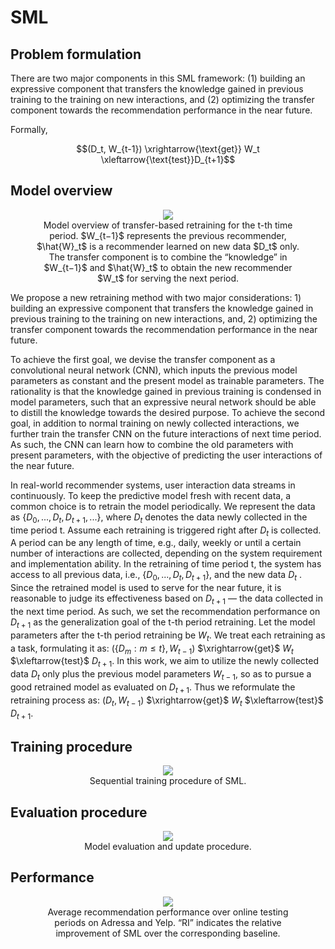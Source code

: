 # SML

## Problem formulation

There are two major components in this SML framework: (1) building an expressive component that transfers the knowledge gained in previous training to the training on new interactions, and (2) optimizing the transfer component towards the recommendation performance in the near future.

Formally, 

$$(D_t, W_{t-1}) \xrightarrow{\text{get}} W_t \xleftarrow{\text{test}}D_{t+1}$$

## Model overview

<p><center><figure><img src='https://github.com/recohut/incremental-learning/raw/a6fdcde2e8af7ebfd9f5efd278c487e0e9560cb3/docs/_images/L753817_1.png'/><figcaption>Model overview of transfer-based retraining for the t-th time period. $W_{t−1}$ represents the previous recommender, $\hat{W}_t$ is a recommender learned on new data $D_t$ only. The transfer component is to combine the “knowledge” in $W_{t−1}$ and $\hat{W}_t$ to obtain the new recommender $W_t$ for serving the next period.</figcaption></figure></center></p>

We propose a new retraining method with two major considerations: 1) building an expressive component that transfers the knowledge gained in previous training to the training on new interactions, and, 2) optimizing the transfer component towards the recommendation performance in the near future.

To achieve the first goal, we devise the transfer component as a convolutional neural network (CNN), which inputs the previous model parameters as constant and the present model as trainable parameters. The rationality is that the knowledge gained in previous training is condensed in model parameters, such that an expressive neural network should be able to distill the knowledge towards the desired purpose. To achieve the second goal, in addition to normal training on newly collected interactions, we further train the transfer CNN on the future interactions of next time period. As such, the CNN can learn how to combine the old parameters with present parameters, with the objective of predicting the user interactions of the near future.

In real-world recommender systems, user interaction data streams in continuously. To keep the predictive model fresh with recent data, a common choice is to retrain the model periodically. We represent the data as $\{D_0, . . . ,D_t ,D_{t+1}, . . . \}$, where $D_t$ denotes the data newly collected in the time period t. Assume each retraining is triggered right after $D_t$ is collected. A period can be any length of time, e.g., daily, weekly or until a certain number of interactions are collected, depending on the system requirement and implementation ability. In the retraining of time period t, the system has access to all previous data, i.e., $\{D_0, . . . ,D_t ,D_{t+1}\}$, and the new data $D_t$ . Since the retrained model is used to serve for the near future, it is reasonable to judge its effectiveness based on $D_{t+1}$ — the data collected in the next time period. As such, we set the recommendation performance on $D_{t+1}$ as the generalization goal of the t-th period retraining. Let the model parameters after the t-th period retraining be $W_t$. We treat each retraining as a task, formulating it as: $(\{D_m : m ≤ t\},W_{t−1})$ $\xrightarrow{get}$ $W_t$ $\xleftarrow{test}$ $D_{t+1}$. In this work, we aim to utilize the newly collected data $D_t$ only plus the previous model parameters $W_{t−1}$, so as to pursue a good retrained model as evaluated on $D_{t+1}$. Thus we reformulate the retraining process as: $(D_t,W_{t−1})$ $\xrightarrow{get}$ $W_t$ $\xleftarrow{test}$ $D_{t+1}$.

## Training procedure

<p><center><figure><img src='https://github.com/recohut/incremental-learning/raw/a6fdcde2e8af7ebfd9f5efd278c487e0e9560cb3/docs/_images/L753817_2.png'/><figcaption>Sequential training procedure of SML.</figcaption></figure></center></p>

## Evaluation procedure

<p><center><figure><img src='https://github.com/recohut/incremental-learning/raw/a6fdcde2e8af7ebfd9f5efd278c487e0e9560cb3/docs/_images/L753817_3.png'/><figcaption>Model evaluation and update procedure.</figcaption></figure></center></p>

## Performance

<p><center><figure><img src='https://github.com/recohut/incremental-learning/raw/a6fdcde2e8af7ebfd9f5efd278c487e0e9560cb3/docs/_images/L753817_4.png'/><figcaption>Average recommendation performance over online testing periods on Adressa and Yelp. “RI” indicates the relative improvement of SML over the corresponding baseline.</figcaption></figure></center></p>